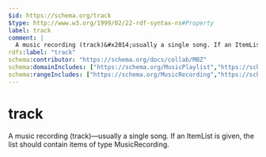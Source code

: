 ```yaml
---
$id: https://schema.org/track
$type: http://www.w3.org/1999/02/22-rdf-syntax-ns#Property
label: track
comment: |
  A music recording (track)&#x2014;usually a single song. If an ItemList is given, the list should contain items of type MusicRecording.
rdfs:label: "track"
schema:contributor: "https://schema.org/docs/collab/MBZ"
schema:domainIncludes: ["https://schema.org/MusicPlaylist","https://schema.org/MusicGroup"]
schema:rangeIncludes: ["https://schema.org/MusicRecording","https://schema.org/ItemList"]
---
```


# track

A music recording (track)&#x2014;usually a single song. If an ItemList is given, the list should contain items of type MusicRecording.

